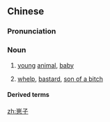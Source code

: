 ==Chinese==
{{zh-forms}}

===Pronunciation===
{{zh-pron
|m=zǎizi
|c=zoi2 zi2
|cat=n
}}

===Noun===
{{zh-noun}}

# [[young]] [[animal]], [[baby]]
# {{lb|zh|pejorative}} [[whelp]], [[bastard]], [[son of a bitch]]

====Derived terms====
{{zh-der|兔崽子|小崽子}}

[[zh:崽子]]